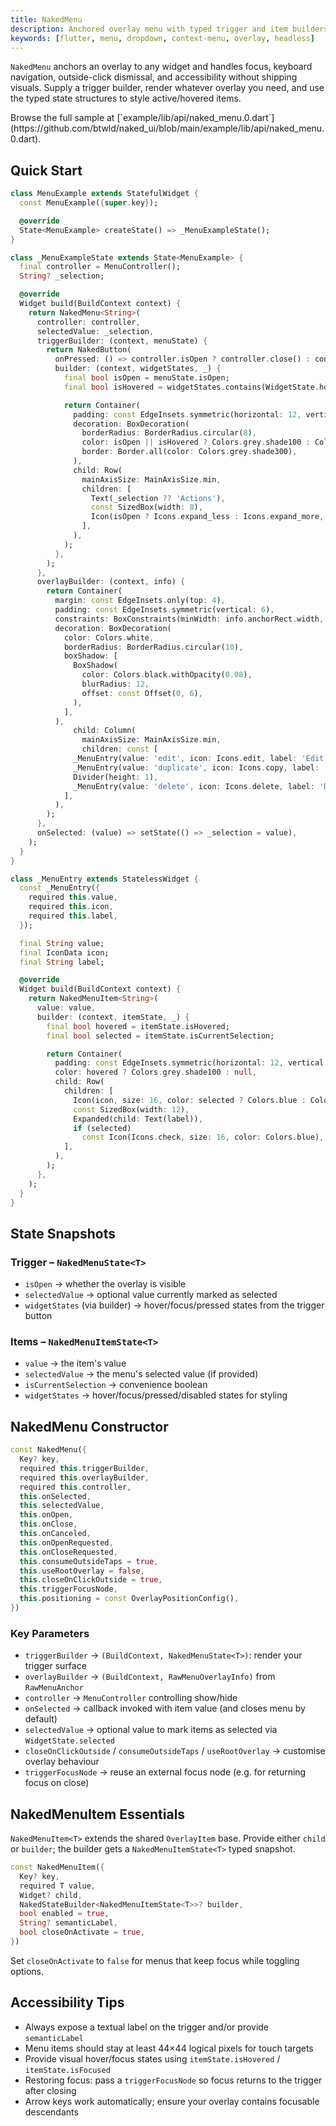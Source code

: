 ```yaml
---
title: NakedMenu
description: Anchored overlay menu with typed trigger and item builders for complete visual control
keywords: [flutter, menu, dropdown, context-menu, overlay, headless]
---
```


`NakedMenu` anchors an overlay to any widget and handles focus, keyboard navigation, outside-click dismissal, and accessibility without shipping visuals. Supply a trigger builder, render whatever overlay you need, and use the typed state structures to style active/hovered items.

<Info>
  Browse the full sample at [`example/lib/api/naked_menu.0.dart`](https://github.com/btwld/naked_ui/blob/main/example/lib/api/naked_menu.0.dart).
</Info>

## Quick Start

```dart
class MenuExample extends StatefulWidget {
  const MenuExample({super.key});

  @override
  State<MenuExample> createState() => _MenuExampleState();
}

class _MenuExampleState extends State<MenuExample> {
  final controller = MenuController();
  String? _selection;

  @override
  Widget build(BuildContext context) {
    return NakedMenu<String>(
      controller: controller,
      selectedValue: _selection,
      triggerBuilder: (context, menuState) {
        return NakedButton(
          onPressed: () => controller.isOpen ? controller.close() : controller.open(),
          builder: (context, widgetStates, _) {
            final bool isOpen = menuState.isOpen;
            final bool isHovered = widgetStates.contains(WidgetState.hovered);

            return Container(
              padding: const EdgeInsets.symmetric(horizontal: 12, vertical: 10),
              decoration: BoxDecoration(
                borderRadius: BorderRadius.circular(8),
                color: isOpen || isHovered ? Colors.grey.shade100 : Colors.white,
                border: Border.all(color: Colors.grey.shade300),
              ),
              child: Row(
                mainAxisSize: MainAxisSize.min,
                children: [
                  Text(_selection ?? 'Actions'),
                  const SizedBox(width: 8),
                  Icon(isOpen ? Icons.expand_less : Icons.expand_more, size: 16),
                ],
              ),
            );
          },
        );
      },
      overlayBuilder: (context, info) {
        return Container(
          margin: const EdgeInsets.only(top: 4),
          padding: const EdgeInsets.symmetric(vertical: 6),
          constraints: BoxConstraints(minWidth: info.anchorRect.width, maxWidth: 220),
          decoration: BoxDecoration(
            color: Colors.white,
            borderRadius: BorderRadius.circular(10),
            boxShadow: [
              BoxShadow(
                color: Colors.black.withOpacity(0.08),
                blurRadius: 12,
                offset: const Offset(0, 6),
              ),
            ],
          ),
              child: Column(
                mainAxisSize: MainAxisSize.min,
                children: const [
              _MenuEntry(value: 'edit', icon: Icons.edit, label: 'Edit'),
              _MenuEntry(value: 'duplicate', icon: Icons.copy, label: 'Duplicate'),
              Divider(height: 1),
              _MenuEntry(value: 'delete', icon: Icons.delete, label: 'Delete'),
            ],
          ),
        );
      },
      onSelected: (value) => setState(() => _selection = value),
    );
  }
}

class _MenuEntry extends StatelessWidget {
  const _MenuEntry({
    required this.value,
    required this.icon,
    required this.label,
  });

  final String value;
  final IconData icon;
  final String label;

  @override
  Widget build(BuildContext context) {
    return NakedMenuItem<String>(
      value: value,
      builder: (context, itemState, _) {
        final bool hovered = itemState.isHovered;
        final bool selected = itemState.isCurrentSelection;

        return Container(
          padding: const EdgeInsets.symmetric(horizontal: 12, vertical: 10),
          color: hovered ? Colors.grey.shade100 : null,
          child: Row(
            children: [
              Icon(icon, size: 16, color: selected ? Colors.blue : Colors.grey.shade700),
              const SizedBox(width: 12),
              Expanded(child: Text(label)),
              if (selected)
                const Icon(Icons.check, size: 16, color: Colors.blue),
            ],
          ),
        );
      },
    );
  }
}
```

## State Snapshots

### Trigger – `NakedMenuState<T>`
- `isOpen` → whether the overlay is visible
- `selectedValue` → optional value currently marked as selected
- `widgetStates` (via builder) → hover/focus/pressed states from the trigger button

### Items – `NakedMenuItemState<T>`
- `value` → the item's value
- `selectedValue` → the menu's selected value (if provided)
- `isCurrentSelection` → convenience boolean
- `widgetStates` → hover/focus/pressed/disabled states for styling

## NakedMenu Constructor

```dart
const NakedMenu({
  Key? key,
  required this.triggerBuilder,
  required this.overlayBuilder,
  required this.controller,
  this.onSelected,
  this.selectedValue,
  this.onOpen,
  this.onClose,
  this.onCanceled,
  this.onOpenRequested,
  this.onCloseRequested,
  this.consumeOutsideTaps = true,
  this.useRootOverlay = false,
  this.closeOnClickOutside = true,
  this.triggerFocusNode,
  this.positioning = const OverlayPositionConfig(),
})
```

### Key Parameters

- `triggerBuilder` → `(BuildContext, NakedMenuState<T>)`: render your trigger surface
- `overlayBuilder` → `(BuildContext, RawMenuOverlayInfo)` from `RawMenuAnchor`
- `controller` → `MenuController` controlling show/hide
- `onSelected` → callback invoked with item value (and closes menu by default)
- `selectedValue` → optional value to mark items as selected via `WidgetState.selected`
- `closeOnClickOutside` / `consumeOutsideTaps` / `useRootOverlay` → customise overlay behaviour
- `triggerFocusNode` → reuse an external focus node (e.g. for returning focus on close)

## NakedMenuItem Essentials

`NakedMenuItem<T>` extends the shared `OverlayItem` base. Provide either `child` or `builder`; the builder gets a `NakedMenuItemState<T>` typed snapshot.

```dart
const NakedMenuItem({
  Key? key,
  required T value,
  Widget? child,
  NakedStateBuilder<NakedMenuItemState<T>>? builder,
  bool enabled = true,
  String? semanticLabel,
  bool closeOnActivate = true,
})
```

Set `closeOnActivate` to `false` for menus that keep focus while toggling options.

## Accessibility Tips

- Always expose a textual label on the trigger and/or provide `semanticLabel`
- Menu items should stay at least 44×44 logical pixels for touch targets
- Provide visual hover/focus states using `itemState.isHovered` / `itemState.isFocused`
- Restoring focus: pass a `triggerFocusNode` so focus returns to the trigger after closing
- Arrow keys work automatically; ensure your overlay contains focusable descendants
